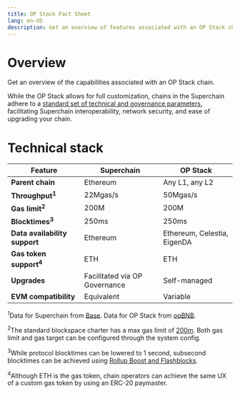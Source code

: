 ```yaml
---
title: OP Stack Fact Sheet
lang: en-US
description: Get an overview of features associated with an OP Stack chain
---
```


# Overview

Get an overview of the capabilities associated with an OP Stack chain.

While the OP Stack allows for full customization, chains in the Superchain adhere to a [standard set of technical and governance parameters](/superchain/blockspace-charter), facilitating Superchain interoperability, network security, and ease of upgrading your chain.

# Technical stack

| Feature                           | Superchain                    | OP Stack                    |
| --------------------------------- | ----------------------------- | --------------------------- |
| **Parent chain**                  | Ethereum                      | Any L1, any L2              |
| **Throughput<sup>1</sup>**        | 22Mgas/s                      | 50Mgas/s                    |
| **Gas limit<sup>2</sup>**         | 200M                          | 200M                        |
| **Blocktimes<sup>3</sup>**        | 250ms                         | 250ms                       |
| **Data availability support**     | Ethereum                      | Ethereum, Celestia, EigenDA |
| **Gas token support<sup>4</sup>** | ETH                           | ETH                         |
| **Upgrades**                      | Facilitated via OP Governance | Self-managed                |
| **EVM compatibility**             | Equivalent                    | Variable                    |

<sup>1</sup>Data for Superchain from [Base](https://etherscan.io/address/0x73a79Fab69143498Ed3712e519A88a918e1f4072#readProxyContract#F14). Data for OP Stack from [opBNB](https://docs.bnbchain.org/bnb-opbnb/core-concepts/opbnb-metrics/).

<sup>2</sup>The standard blockspace charter has a max gas limit of [200m](https://specs.optimism.io/protocol/configurability.html#gas-limit). Both gas limit and gas target can be configured through the system config.

<sup>3</sup>While protocol blocktimes can be lowered to 1 second, subsecond blocktimes can be achieved using [Rollup Boost and Flashblocks](https://writings.flashbots.net/introducing-rollup-boost).

<sup>4</sup>Although ETH is the gas token, chain operators can achieve the same UX of a custom gas token by using an ERC-20 paymaster.


